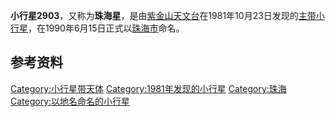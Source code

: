 {{Infobox Planet  
| name = 2903 Zhuhai
| image = 
| caption = 
| discovery=yes | physical_characteristics = yes | bgcolour=#FFFFC0
| discovery_ref = 
| discoverer = [[紫金山天文台|紫金山天文台]]
| discovery_site = [[南京|南京]]
| discovered =  1981年10月23日
| mp_name = 2903
| alt_names = 1981 UV9
| named_after = [[珠海市|珠海市]]
| mp_category=[[小行星带|主带]]
| orbit_ref = <ref>[http://ssd.jpl.nasa.gov/sbdb.cgi?sstr=2903+Zhuhai JPL Small-Body Database 2903 Zhuhai (1981 UV9)]</ref>
| epoch = 2458000.5 （2017年9月4日 TDB）
| semimajor= 2.56126024798515[[天文單位|AU]]
| perihelion=2.712673870340563 AU
| aphelion= 2.409846625629736 AU
| eccentricity = 0.05911684393435819
| period = 1497.197145745225[[日|地球日]] （4.10[[儒略年|yr]]）
| inclination=14.34991437946472[[角度|°]]
| asc_node=232.5712695232528°
| arg_peri=244.057335938652°
| mean_anomaly=188.1656186490208°
| avg_speed=0.2404492962219822 °/d
 | dimensions= 13.581 Km
 | mass=
 | density=
 | surface_grav=
 | escape_velocity=
 | rotation= 5.263 hr
 | spectral_type= 
 | magnitude= 
 | abs_magnitude= 11.7
 | albedo= 0.276
 | single_temperature=
}}
'''小行星2903'''，又称为'''珠海星'''，是由[[紫金山天文台|紫金山天文台]]在1981年10月23日发现的[[小行星带|主带]][[小行星|小行星]]，在1990年6月15日正式以[[珠海市|珠海市]]命名。

== 参考资料 ==
{{Reflist}}

{{Minor Planet Number|(2902)[[小行星2902|小行星2902]]|(2904)[[小行星2904|小行星2904]]}}

[[Category:小行星带天体|Category:小行星带天体]]
[[Category:1981年发现的小行星|Category:1981年发现的小行星]]
[[Category:珠海|Category:珠海]]
[[Category:以地名命名的小行星|Category:以地名命名的小行星]]